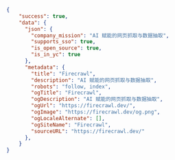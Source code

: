 ```json JSON
{
    "success": true,
    "data": {
      "json": {
        "company_mission": "AI 赋能的网页抓取与数据抽取",
        "supports_sso": true,
        "is_open_source": true,
        "is_in_yc": true
      },
      "metadata": {
        "title": "Firecrawl",
        "description": "AI 赋能的网页抓取与数据抽取",
        "robots": "follow, index",
        "ogTitle": "Firecrawl",
        "ogDescription": "AI 赋能的网页抓取与数据抽取",
        "ogUrl": "https://firecrawl.dev/",
        "ogImage": "https://firecrawl.dev/og.png",
        "ogLocaleAlternate": [],
        "ogSiteName": "Firecrawl",
        "sourceURL": "https://firecrawl.dev/"
      },
    }
}
```

